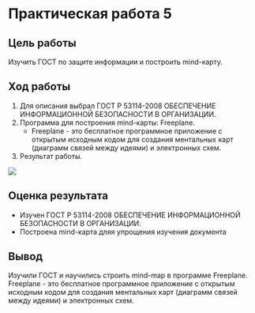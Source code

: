 # Практическая работа 5

## Цель работы
Изучить ГОСТ по защите информации и построить mind-карту.

## Ход работы 

1. Для описания выбрал ГОСТ Р 53114-2008 ОБЕСПЕЧЕНИЕ ИНФОРМАЦИОННОЙ БЕЗОПАСНОСТИ В ОРГАНИЗАЦИИ.
2. Программа для построения mind-карты: Freeplane.
   * Freeplane - это бесплатное программное приложение с открытым исходным кодом для создания ментальных карт (диаграмм связей между идеями) и электронных схем.
4. Результат работы.

![](https://github.com/Miphos/Sistemi_auth_and_defend/blob/main/Lab5/screens/mindmap.jpg)


## Оценка результата

* Изучен ГОСТ Р 53114-2008 ОБЕСПЕЧЕНИЕ ИНФОРМАЦИОННОЙ БЕЗОПАСНОСТИ В ОРГАНИЗАЦИИ.
* Построена mind-карта дляя упрощения изучения документа

## Вывод
Изучили ГОСТ и научились строить mind-map в программе Freeplane.
Freeplane - это бесплатное программное приложение с открытым исходным кодом для создания ментальных карт (диаграмм связей между идеями) и электронных схем.
